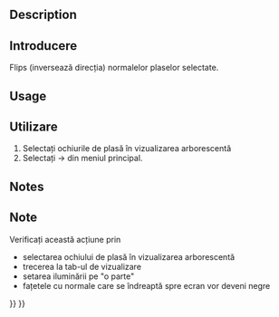 <languages/>

{{Docnav
|[[Mesh_HarmonizeNormals|HarmonizeNormals]]
|[[Mesh_FillupHoles|FillupHoles]]
|[[Mesh_Workbench|Mesh]]
|IconL=Mesh_HarmonizeNormals.svg
|IconR=Mesh_FillupHoles.svg
|IconC=Workbench_Mesh.svg
}}

<div class="mw-translate-fuzzy">
{{GuiCommand|Name=Mesh FlipNormals‏‎|MenuLocation=Meshes → Flip Normals|Workbenches=[[Mesh Workbench|Mesh]]|Shortcut=|SeeAlso=}}
</div>

==Description==

<div class="mw-translate-fuzzy">
==Introducere==
Flips (inversează direcția) normalelor plaselor selectate.
</div>

==Usage==

<div class="mw-translate-fuzzy">
== Utilizare  ==
#Selectați ochiurile de plasă în vizualizarea arborescentă
#Selectați {{KEY| Meshes}}  →  {{KEY|[[Image:Mesh_FlipNormals.png|32px]] Flip normals}}  din meniul principal.
</div>

==Notes==

<div class="mw-translate-fuzzy">
== Note ==
Verificați această acțiune prin
* selectarea ochiului de plasă în vizualizarea arborescentă
* trecerea la tab-ul de vizualizare
* setarea iluminării pe "o parte"
* fațetele cu normale care se îndreaptă spre ecran vor deveni negre
</div>


{{Docnav
|[[Mesh_HarmonizeNormals|HarmonizeNormals]]
|[[Mesh_FillupHoles|FillupHoles]]
|[[Mesh_Workbench|Mesh]]
|IconL=Mesh_HarmonizeNormals.svg
|IconR=Mesh_FillupHoles.svg
|IconC=Workbench_Mesh.svg
}}

{{Mesh Tools navi{{#translation:}}}}
{{Userdocnavi{{#translation:}}}}
{{clear}}